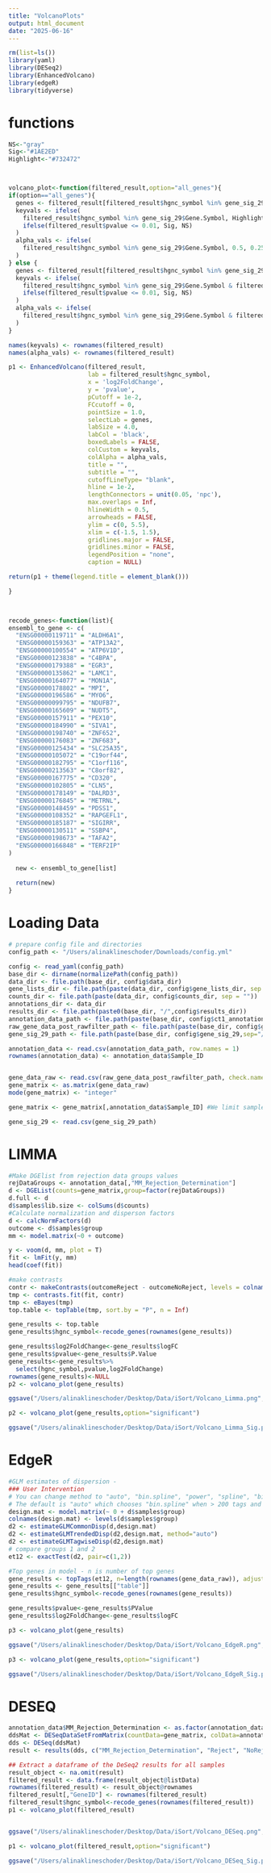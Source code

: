 ```yaml
---
title: "VolcanoPlots"
output: html_document
date: "2025-06-16"
---
```


```r
rm(list=ls())
library(yaml)
library(DESeq2)
library(EnhancedVolcano)
library(edgeR)
library(tidyverse)
```

# functions
```r
NS<-"gray"
Sig<-"#1AE2ED"
Highlight<-"#732472"



volcano_plot<-function(filtered_result,option="all_genes"){
if(option=="all_genes"){
  genes <- filtered_result[filtered_result$hgnc_symbol %in% gene_sig_29$Gene.Symbol, "hgnc_symbol"]
  keyvals <- ifelse(
    filtered_result$hgnc_symbol %in% gene_sig_29$Gene.Symbol, Highlight,
    ifelse(filtered_result$pvalue <= 0.01, Sig, NS)
  )
  alpha_vals <- ifelse(
    filtered_result$hgnc_symbol %in% gene_sig_29$Gene.Symbol, 0.5, 0.25
  )
} else {
  genes <- filtered_result[filtered_result$hgnc_symbol %in% gene_sig_29$Gene.Symbol & filtered_result$pvalue <= 0.01, "hgnc_symbol"]
  keyvals <- ifelse(
    filtered_result$hgnc_symbol %in% gene_sig_29$Gene.Symbol & filtered_result$pvalue <= 0.01, Highlight,
    ifelse(filtered_result$pvalue <= 0.01, Sig, NS)
  )
  alpha_vals <- ifelse(
    filtered_result$hgnc_symbol %in% gene_sig_29$Gene.Symbol & filtered_result$pvalue <= 0.01, 0.5, 0.25
  )
}

names(keyvals) <- rownames(filtered_result)
names(alpha_vals) <- rownames(filtered_result)

p1 <- EnhancedVolcano(filtered_result,
                      lab = filtered_result$hgnc_symbol,
                      x = 'log2FoldChange',
                      y = 'pvalue',
                      pCutoff = 1e-2,
                      FCcutoff = 0,
                      pointSize = 1.0,
                      selectLab = genes,
                      labSize = 4.0,
                      labCol = 'black',
                      boxedLabels = FALSE,
                      colCustom = keyvals,
                      colAlpha = alpha_vals,
                      title = "",
                      subtitle = "",
                      cutoffLineType= "blank",
                      hline = 1e-2,
                      lengthConnectors = unit(0.05, 'npc'),
                      max.overlaps = Inf,
                      hlineWidth = 0.5,
                      arrowheads = FALSE,
                      ylim = c(0, 5.5),
                      xlim = c(-1.5, 1.5), 
                      gridlines.major = FALSE,
                      gridlines.minor = FALSE,
                      legendPosition = "none",
                      caption = NULL)

return(p1 + theme(legend.title = element_blank()))

}
  


recode_genes<-function(list){
ensembl_to_gene <- c(
  "ENSG00000119711" = "ALDH6A1",
  "ENSG00000159363" = "ATP13A2",
  "ENSG00000100554" = "ATP6V1D",
  "ENSG00000123838" = "C4BPA",
  "ENSG00000179388" = "EGR3",
  "ENSG00000135862" = "LAMC1",
  "ENSG00000164077" = "MON1A",
  "ENSG00000178802" = "MPI",
  "ENSG00000196586" = "MYO6",
  "ENSG00000099795" = "NDUFB7",
  "ENSG00000165609" = "NUDT5",
  "ENSG00000157911" = "PEX10",
  "ENSG00000184990" = "SIVA1",
  "ENSG00000198740" = "ZNF652",
  "ENSG00000176083" = "ZNF683",
  "ENSG00000125434" = "SLC25A35",
  "ENSG00000105072" = "C19orf44",
  "ENSG00000182795" = "C1orf116",
  "ENSG00000213563" = "C8orf82",
  "ENSG00000167775" = "CD320",
  "ENSG00000102805" = "CLN5",
  "ENSG00000178149" = "DALRD3",
  "ENSG00000176845" = "METRNL",
  "ENSG00000148459" = "PDSS1",
  "ENSG00000108352" = "RAPGEFL1",
  "ENSG00000185187" = "SIGIRR",
  "ENSG00000130511" = "SSBP4",
  "ENSG00000198673" = "TAFA2",
  "ENSG00000166848" = "TERF2IP"
)
  
  new <- ensembl_to_gene[list]
  
  return(new)
}
```


# Loading Data
```r
# prepare config file and directories
config_path <- "/Users/alinaklineschoder/Downloads/config.yml"

config <- read_yaml(config_path)
base_dir <- dirname(normalizePath(config_path))
data_dir <- file.path(base_dir, config$data_dir)
gene_lists_dir <- file.path(paste(data_dir, config$gene_lists_dir, sep = ""))
counts_dir <- file.path(paste(data_dir, config$counts_dir, sep = ""))
annotations_dir <- data_dir
results_dir <- file.path(paste0(base_dir, "/",config$results_dir))
annotation_data_path <- file.path(paste(base_dir, config$ct1_annotations_123samples, sep = "/"))
raw_gene_data_post_rawfilter_path <- file.path(paste(base_dir, config$gene_data_raw_counts, sep = "/"))
gene_sig_29_path <- file.path(paste(base_dir, config$gene_sig_29,sep="/"))

annotation_data <- read.csv(annotation_data_path, row.names = 1)
rownames(annotation_data) <- annotation_data$Sample_ID


gene_data_raw <- read.csv(raw_gene_data_post_rawfilter_path, check.names = F, row.names = 1)
gene_matrix <- as.matrix(gene_data_raw)
mode(gene_matrix) <- "integer"

gene_matrix <- gene_matrix[,annotation_data$Sample_ID] #We limit samples to the ones in the annotation file.There are total 123 samples and 11170 genes.

gene_sig_29 <- read.csv(gene_sig_29_path)
```



# LIMMA
```r
#Make DGElist from rejection data groups values
rejDataGroups <- annotation_data[,"MM_Rejection_Determination"]
d <- DGEList(counts=gene_matrix,group=factor(rejDataGroups))
d.full <- d
d$samples$lib.size <- colSums(d$counts)
#Calculate normalization and disperson factors
d <- calcNormFactors(d)
outcome <- d$samples$group
mm <- model.matrix(~0 + outcome)

y <- voom(d, mm, plot = T)
fit <- lmFit(y, mm)
head(coef(fit))

#make contrasts
contr <- makeContrasts(outcomeReject - outcomeNoReject, levels = colnames(coef(fit)))
tmp <- contrasts.fit(fit, contr)
tmp <- eBayes(tmp)
top.table <- topTable(tmp, sort.by = "P", n = Inf)

gene_results <- top.table
gene_results$hgnc_symbol<-recode_genes(rownames(gene_results))

gene_results$log2FoldChange<-gene_results$logFC
gene_results$pvalue<-gene_results$P.Value
gene_results<-gene_results%>%
  select(hgnc_symbol,pvalue,log2FoldChange)
rownames(gene_results)<-NULL
p2 <- volcano_plot(gene_results)

ggsave("/Users/alinaklineschoder/Desktop/Data/iSort/Volcano_Limma.png",p2,dpi = 300,width = 8,height = 8)

p2 <- volcano_plot(gene_results,option="significant")

ggsave("/Users/alinaklineschoder/Desktop/Data/iSort/Volcano_Limma_Sig.png",p2,dpi = 300,width = 8,height = 8)

```

# EdgeR
```r
#GLM estimates of dispersion - 
### User Intervention
# You can change method to "auto", "bin.spline", "power", "spline", "bin.loess".
# The default is "auto" which chooses "bin.spline" when > 200 tags and "power" otherwise.
design.mat <- model.matrix(~ 0 + d$samples$group)
colnames(design.mat) <- levels(d$samples$group)
d2 <- estimateGLMCommonDisp(d,design.mat)
d2 <- estimateGLMTrendedDisp(d2,design.mat, method="auto")
d2 <- estimateGLMTagwiseDisp(d2,design.mat)
# compare groups 1 and 2
et12 <- exactTest(d2, pair=c(1,2)) 

#Top genes in model - n is number of top genes
gene_results <- topTags(et12, n=length(rownames(gene_data_raw)), adjust.method = "BH")
gene_results <- gene_results[["table"]]
gene_results$hgnc_symbol<-recode_genes(rownames(gene_results))

gene_results$pvalue<-gene_results$PValue
gene_results$log2FoldChange<-gene_results$logFC

p3 <- volcano_plot(gene_results)

ggsave("/Users/alinaklineschoder/Desktop/Data/iSort/Volcano_EdgeR.png",p3,dpi = 300,width = 8,height = 8)

p3 <- volcano_plot(gene_results,option="significant")

ggsave("/Users/alinaklineschoder/Desktop/Data/iSort/Volcano_EdgeR_Sig.png",p3,dpi = 300,width = 8,height = 8)
```


# DESEQ
```r
annotation_data$MM_Rejection_Determination <- as.factor(annotation_data$MM_Rejection_Determination)
ddsMat <- DESeqDataSetFromMatrix(countData=gene_matrix, colData=annotation_data, design= ~ MM_Rejection_Determination)
dds <- DESeq(ddsMat)
result <- results(dds, c("MM_Rejection_Determination", "Reject", "NoReject"))

## Extract a dataframe of the DeSeq2 results for all samples
result_object <- na.omit(result)
filtered_result <- data.frame(result_object@listData)
rownames(filtered_result) <- result_object@rownames
filtered_result[,"GeneID"] <- rownames(filtered_result)
filtered_result$hgnc_symbol<-recode_genes(rownames(filtered_result))
p1 <- volcano_plot(filtered_result)


ggsave("/Users/alinaklineschoder/Desktop/Data/iSort/Volcano_DESeq.png",p1,dpi = 300,width = 8,height = 8)

p1 <- volcano_plot(filtered_result,option="significant")

ggsave("/Users/alinaklineschoder/Desktop/Data/iSort/Volcano_DESeq_Sig.png",p1,dpi = 300,width = 8,height = 8)
```